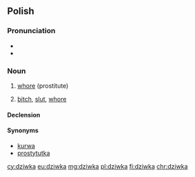 ==Polish==

===Pronunciation===
* {{IPA|/ˈd͡ʑifka/|lang=pl}}
* {{audio|Pl-dziwka.ogg|Audio|lang=pl}}

===Noun===
{{pl-noun|f}}

# {{label|pl|slang}} [[whore]] (prostitute)
# {{label|pl|offensive}} [[bitch]], [[slut]], [[whore]]

====Declension====
{{pl-decl-noun-f}}

====Synonyms====
* [[kurwa]]
* [[prostytutka]]

[[cy:dziwka]]
[[eu:dziwka]]
[[mg:dziwka]]
[[pl:dziwka]]
[[fi:dziwka]]
[[chr:dziwka]]